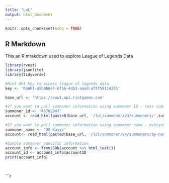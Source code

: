 ---
title: "LoL"
output: html_document
---

```{r setup, include=FALSE}
knitr::opts_chunk$set(echo = TRUE)
```

## R Markdown

This an R mrakdown used to explore League of Legends Data
```{r libraries}

library(rvest)
library(jsonlite)
library(tidyverse)

```

```{r api, echo=FALSE}
#Riot API Key to access league of legends data
key <- 'RGAPI-a5b0b6e7-6f66-4db3-aaad-af5f59114263'

base_url <- 'https://euw1.api.riotgames.com'

```

```{r summoner, echo=FALSE}
#If you want to pull summoner information using summoner ID - less common
summoner_id <- '45702947'
account <- read_html(paste0(base_url, '/lol/summoner/v3/summoners/',summoner_id,'?api_key=', key))

#If you want to pull summoner information using summoner name - everyone knows
summoner_name <- 'OG Kayys'
account<- read_html(paste0(base_url, '/lol/summoner/v4/summoners/by-name/',summoner_name,'?api_key=', key))

#Simple summoner specific information
account_info <- fromJSON(account %>% html_text())
account_id <- account_info$accountID
print(account_info)
                     
```

```{r static, echo=FALSE}


```

```{r league, }
